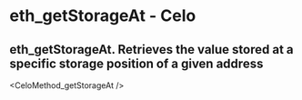 # eth_getStorageAt  - Celo

## eth_getStorageAt. Retrieves the value stored at a specific storage position of a given address


<CeloMethod_getStorageAt  />
